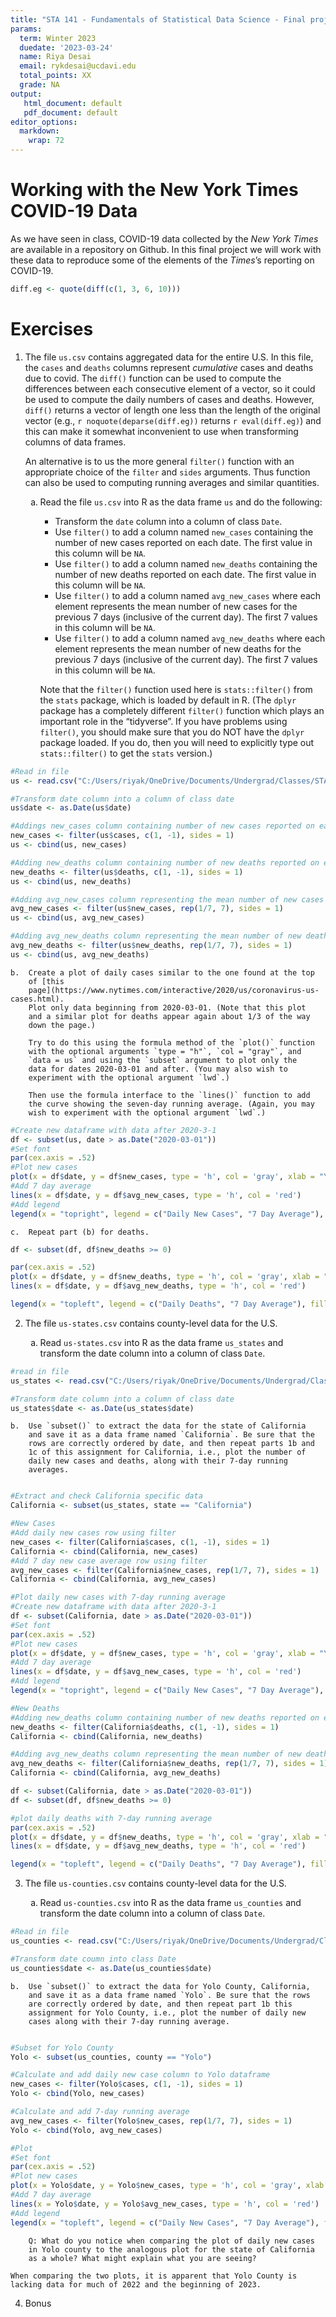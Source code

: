 ---
title: "STA 141 - Fundamentals of Statistical Data Science - Final project"
params:
  term: Winter 2023
  duedate: '2023-03-24'
  name: Riya Desai
  email: rykdesai@ucdavi.edu
  total_points: XX
  grade: NA
output: 
   html_document: default
   pdf_document: default
editor_options: 
  markdown: 
    wrap: 72
---

# Working with the New York Times COVID-19 Data

As we have seen in class, COVID-19 data collected by the *New York
Times* are available in a repository on Github. In this final project we
will work with these data to reproduce some of the elements of the
*Times*'s reporting on COVID-19.

```{r include = FALSE, echo = TRUE}
diff.eg <- quote(diff(c(1, 3, 6, 10)))
```

# Exercises

1.  The file `us.csv` contains aggregated data for the entire U.S. In
    this file, the `cases` and `deaths` columns represent *cumulative*
    cases and deaths due to covid. The `diff()` function can be used to
    compute the differences between each consecutive element of a
    vector, so it could be used to compute the daily numbers of cases
    and deaths. However, `diff()` returns a vector of length one less
    than the length of the original vector (e.g.,
    `r noquote(deparse(diff.eg))` returns `r eval(diff.eg)`) and this
    can make it somewhat inconvenient to use when transforming columns
    of data frames.

    An alternative is to us the more general `filter()` function with an
    appropriate choice of the `filter` and `sides` arguments. Thus
    function can also be used to computing running averages and similar
    quantities.

    a.  Read the file `us.csv` into R as the data frame `us` and do the
        following:

        -   Transform the `date` column into a column of class `Date`.
        -   Use `filter()` to add a column named `new_cases` containing
            the number of new cases reported on each date. The first
            value in this column will be `NA`.
        -   Use `filter()` to add a column named `new_deaths` containing
            the number of new deaths reported on each date. The first
            value in this column will be `NA`.
        -   Use `filter()` to add a column named `avg_new_cases` where
            each element represents the mean number of new cases for the
            previous 7 days (inclusive of the current day). The first 7
            values in this column will be `NA`.
        -   Use `filter()` to add a column named `avg_new_deaths` where
            each element represents the mean number of new deaths for
            the previous 7 days (inclusive of the current day). The
            first 7 values in this column will be `NA`.

        Note that the `filter()` function used here is `stats::filter()`
        from the `stats` package, which is loaded by default in R. (The
        `dplyr` package has a completely different `filter()` function
        which plays an important role in the "tidyverse". If you have
        problems using `filter()`, you should make sure that you do NOT
        have the `dplyr` package loaded. If you do, then you will need
        to explicitly type out `stats::filter()` to get the `stats`
        version.)

```{r}
#Read in file
us <- read.csv("C:/Users/riyak/OneDrive/Documents/Undergrad/Classes/STA/STA141A/FinalProject/us.csv")

#Transform date column into a column of class date
us$date <- as.Date(us$date)

#Addings new_cases column containing number of new cases reported on each date
new_cases <- filter(us$cases, c(1, -1), sides = 1)
us <- cbind(us, new_cases)

#Adding new_deaths column containing number of new deaths reported on each date
new_deaths <- filter(us$deaths, c(1, -1), sides = 1)
us <- cbind(us, new_deaths)

#Adding avg_new_cases column representing the mean number of new cases for the previous 7 days (inclusive of the current day)
avg_new_cases <- filter(us$new_cases, rep(1/7, 7), sides = 1)
us <- cbind(us, avg_new_cases)

#Adding avg_new_deaths column representing the mean number of new deaths for the previous 7 days
avg_new_deaths <- filter(us$new_deaths, rep(1/7, 7), sides = 1)
us <- cbind(us, avg_new_deaths)
```

    b.  Create a plot of daily cases similar to the one found at the top
        of [this
        page](https://www.nytimes.com/interactive/2020/us/coronavirus-us-cases.html).
        Plot only data beginning from 2020-03-01. (Note that this plot
        and a similar plot for deaths appear again about 1/3 of the way
        down the page.)

        Try to do this using the formula method of the `plot()` function
        with the optional arguments `type = "h"`, `col = "gray"`, and
        `data = us` and using the `subset` argument to plot only the
        data for dates 2020-03-01 and after. (You may also wish to
        experiment with the optional argument `lwd`.)

        Then use the formula interface to the `lines()` function to add
        the curve showing the seven-day running average. (Again, you may
        wish to experiment with the optional argument `lwd`.)

```{r}

#Create new dataframe with data after 2020-3-1
df <- subset(us, date > as.Date("2020-03-01"))
#Set font
par(cex.axis = .52)
#Plot new cases
plot(x = df$date, y = df$new_cases, type = 'h', col = 'gray', xlab = "Year", ylab = "Cases", lwd = 10, yaxp = c(0, 1500000, 5), main = "New COVID Cases in America Starting from March 1, 2020")
#Add 7 day average
lines(x = df$date, y = df$avg_new_cases, type = 'h', col = 'red')
#Add legend
legend(x = "topright", legend = c("Daily New Cases", "7 Day Average"), fill = c("gray", "red"))
```

    c.  Repeat part (b) for deaths.

```{r}

df <- subset(df, df$new_deaths >= 0)

par(cex.axis = .52)
plot(x = df$date, y = df$new_deaths, type = 'h', col = 'gray', xlab = "Year", ylab = "Deaths", lwd = 7, yaxp = c(0, 15000, 5), main = "COVID Deaths in America Starting from March 1, 2020")
lines(x = df$date, y = df$avg_new_deaths, type = 'h', col = 'red')

legend(x = "topleft", legend = c("Daily Deaths", "7 Day Average"), fill = c("gray", "red"))
```

2.  The file `us-states.csv` contains county-level data for the U.S.

    a.  Read `us-states.csv` into R as the data frame `us_states` and
        transform the date column into a column of class `Date`.

```{r}
#read in file
us_states <- read.csv("C:/Users/riyak/OneDrive/Documents/Undergrad/Classes/STA/STA141A/FinalProject/us-states.csv")

#Transform date column into a column of class date
us_states$date <- as.Date(us_states$date)
```

    b.  Use `subset()` to extract the data for the state of California
        and save it as a data frame named `California`. Be sure that the
        rows are correctly ordered by date, and then repeat parts 1b and
        1c of this assignment for California, i.e., plot the number of
        daily new cases and deaths, along with their 7-day running
        averages.
        

```{r}
#Extract and check California specific data
California <- subset(us_states, state == "California")

#New Cases
#Add daily new cases row using filter
new_cases <- filter(California$cases, c(1, -1), sides = 1)
California <- cbind(California, new_cases)
#Add 7 day new case average row using filter
avg_new_cases <- filter(California$new_cases, rep(1/7, 7), sides = 1)
California <- cbind(California, avg_new_cases)

#Plot daily new cases with 7-day running average
#Create new dataframe with data after 2020-3-1
df <- subset(California, date > as.Date("2020-03-01"))
#Set font
par(cex.axis = .52)
#Plot new cases
plot(x = df$date, y = df$new_cases, type = 'h', col = 'gray', xlab = "Year", ylab = "Cases", lwd = 8, yaxp = c(0, 230000, 5), main = "New COVID Cases in California Starting from March 1, 2020")
#Add 7 day average
lines(x = df$date, y = df$avg_new_cases, type = 'h', col = 'red')
#Add legend
legend(x = "topright", legend = c("Daily New Cases", "7 Day Average"), fill = c("gray", "red"))
```

```{r}
#New Deaths
#Adding new_deaths column containing number of new deaths reported on each date
new_deaths <- filter(California$deaths, c(1, -1), sides = 1)
California <- cbind(California, new_deaths)

#Adding avg_new_deaths column representing the mean number of new deaths for the previous 7 days
avg_new_deaths <- filter(California$new_deaths, rep(1/7, 7), sides = 1)
California <- cbind(California, avg_new_deaths)

df <- subset(California, date > as.Date("2020-03-01"))
df <- subset(df, df$new_deaths >= 0)

#plot daily deaths with 7-day running average
par(cex.axis = .52)
plot(x = df$date, y = df$new_deaths, type = 'h', col = 'gray', xlab = "Year", ylab = "Deaths", lwd = 9, yaxp = c(0, 2500, 5), main = "COVID Deaths in California Starting from March 1, 2020")
lines(x = df$date, y = df$avg_new_deaths, type = 'h', col = 'red')

legend(x = "topleft", legend = c("Daily Deaths", "7 Day Average"), fill = c("gray", "red"))
```

3.  The file `us-counties.csv` contains county-level data for the U.S.

    a.  Read `us-counties.csv` into R as the data frame `us_counties`
        and transform the date column into a column of class `Date`.

```{r}
#Read in file
us_counties <- read.csv("C:/Users/riyak/OneDrive/Documents/Undergrad/Classes/STA/STA141A/FinalProject/us-counties.csv")

#Transform date coumn into class Date
us_counties$date <- as.Date(us_counties$date)
```

    b.  Use `subset()` to extract the data for Yolo County, California,
        and save it as a data frame named `Yolo`. Be sure that the rows
        are correctly ordered by date, and then repeat part 1b this
        assignment for Yolo County, i.e., plot the number of daily new
        cases along with their 7-day running average.
        

```{r}
#Subset for Yolo County
Yolo <- subset(us_counties, county == "Yolo")

#Calculate and add daily new case column to Yolo dataframe
new_cases <- filter(Yolo$cases, c(1, -1), sides = 1)
Yolo <- cbind(Yolo, new_cases)

#Calculate and add 7-day running average
avg_new_cases <- filter(Yolo$new_cases, rep(1/7, 7), sides = 1)
Yolo <- cbind(Yolo, avg_new_cases)
```

```{r}
#Plot
#Set font
par(cex.axis = .52)
#Plot new cases
plot(x = Yolo$date, y = Yolo$new_cases, type = 'h', col = 'gray', xlab = "Year", ylab = "Cases", lwd = 8.5, yaxp = c(0, 2000, 5), main = "New COVID Cases in Yolo County")
#Add 7 day average
lines(x = Yolo$date, y = Yolo$avg_new_cases, type = 'h', col = 'red')
#Add legend
legend(x = "topleft", legend = c("Daily New Cases", "7 Day Average"), fill = c("gray", "red"))
```

        Q: What do you notice when comparing the plot of daily new cases
        in Yolo county to the analogous plot for the state of California
        as a whole? What might explain what you are seeing?
        
    When comparing the two plots, it is apparent that Yolo County is lacking data for much of 2022 and the beginning of 2023. 

4.  Bonus
